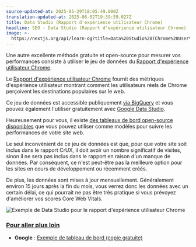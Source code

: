 ```yaml
---
source-updated-at: 2025-05-29T18:05:49.000Z
translation-updated-at: 2025-06-02T19:39:59.027Z
title: Data Studio (Rapport d'expérience utilisateur Chrome)
headline: SEO - Data Studio (Rapport d'expérience utilisateur Chrome)
image: >-
  https://nextjs.org/api/learn-og?title=Data%20Studio%20(Chrome%20User%20Experience%20Report)&amp;chapter=33
---
```


Une autre excellente méthode gratuite et open-source pour mesurer vos performances consiste à utiliser le jeu de données du [Rapport d'expérience utilisateur Chrome](https://developers.google.com/web/tools/chrome-user-experience-report).

Le [Rapport d'expérience utilisateur Chrome](https://developers.google.com/web/tools/chrome-user-experience-report) fournit des métriques d'expérience utilisateur montrant comment les utilisateurs réels de Chrome perçoivent les destinations populaires sur le web.

Ce jeu de données est accessible publiquement [via BigQuery](https://console.cloud.google.com/bigquery?project=chrome-ux-report) et vous pouvez également l'utiliser gratuitement avec [Google Data Studio](https://datastudio.google.com/overview).

Heureusement pour vous, il existe [des tableaux de bord open-source disponibles](https://g.co/chromeuxdash) que vous pouvez utiliser comme modèles pour suivre les performances de votre site web.

Le seul inconvénient de ce jeu de données est que, pour que votre site soit inclus dans le rapport CrUX, il doit avoir un nombre significatif de visites, sinon il ne sera pas inclus dans le rapport en raison d'un manque de données. Par conséquent, ce n'est peut-être pas la meilleure option pour les sites en cours de développement ou récemment créés.

De plus, les données sont mises à jour mensuellement. Généralement environ 15 jours après la fin du mois, vous verrez donc les données avec un certain délai, ce qui pourrait ne pas être très pratique si vous prévoyez d'améliorer vos scores Core Web Vitals.

![Exemple de Data Studio pour le rapport d'expérience utilisateur Chrome](https://h8DxKfmAPhn8O0p3.public.blob.vercel-storage.com/learn/pages-router/seo/data-studio.png)

### [Pour aller plus loin](#pour-aller-plus-loin)

*   **Google** : [Exemple de tableau de bord (copie gratuite)](https://web.dev/chrome-ux-report-data-studio-dashboard/)